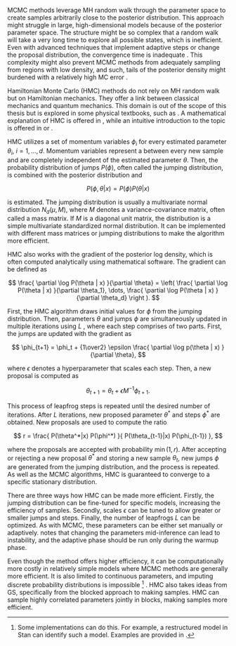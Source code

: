 MCMC methods leverage MH random walk through the parameter space to create samples arbitrarily close to the
posterior distribution. This approach might struggle in large, high-dimensional models because of the posterior
parameter space. The structure might be so complex that a random walk will take a very long time to explore all
possible states, which is inefficient. Even with advanced techniques that implement adaptive steps or change the
proposal distribution, the convergence time is inadequate \parencite[Chap. 12.4]{Gelman2014_BayesianDataAnalysis}.
This complexity might also prevent MCMC methods from adequately sampling from regions with low density, and such, tails
of the posterior density might burdened with a relatively high MC error
\parencite[Chap. 14.1]{Kruschke2015_DoingBayesianData}.

Hamiltonian Monte Carlo (HMC) methods do not rely on MH random walk but on Hamiltonian mechanics. They offer a link
between classical mechanics and quantum mechanics. This domain is out of the scope of this thesis but is explored in
some physical textbooks, such as \parencite{Lowenstein2012_EssentialsHamiltonianDynamics}. A mathematical explanation
of HMC is offered in \parencite[Chap. 12.4]{Gelman2014_BayesianDataAnalysis}, while an intuitive introduction to the
topic is offered in \parencite[Chap. 14.1]{Kruschke2015_DoingBayesianData} or
\parencite[Chap. 9.1]{McElreath2020_StatisticalRethinkingBayesian}.

HMC utilizes a set of momentum variables $\phi_i$ for every estimated parameter $\theta_i$, $i = 1, \dots, d$. Momentum
variables represent a \enquote{jump} between every new sample and are completely independent of the estimated parameter
$\theta$. Then, the probability distribution of jumps $P(\phi)$, often called the jumping distribution, is combined
with the posterior distribution and

$$
P(\phi, \theta | x) = P(\phi)P(\theta|x)
$$

is estimated. The jumping distribution is usually a multivariate normal distribution $N_d(\mu, M)$, where $M$ denotes a
variance-covariance matrix, often called a mass matrix. If $M$ is a diagonal unit matrix, the distribution is a simple
multivariate standardized normal distribution. It can be implemented with different mass matrices or jumping
distributions to make the algorithm more efficient.

HMC also works with the gradient of the posterior log density, which is often computed analytically using mathematical
software. The gradient can be defined as

$$
\frac{ \partial \log P(\theta | x) }{\partial \theta} =
\left( \frac{ \partial \log P(\theta | x) }{\partial \theta_1}, \dots, \frac{ \partial \log P(\theta | x) }{\partial \theta_d} \right ).
$$

First, the HMC algorithm draws initial values for $\phi$ from the jumping distribution. Then, parameters $\theta$ and
jumps $\phi$ are simultaneously updated in multiple iterations using $L$ \enquote{leapfrog steps}, where each step
comprises of two parts. First, the jumps are updated with the gradient as

$$
\phi_{t+1} = \phi_t + {1\over2} \epsilon \frac{ \partial \log p(\theta | x) }{\partial \theta},
$$

where $\epsilon$ denotes a hyperparameter that scales each step. Then, a new proposal is computed as

$$
\theta_{t+1} = \theta_t + \epsilon M^{-1} \phi_{t+1}.
$$

This process of leapfrog steps is repeated until the desired number of iterations. After $L$ iterations, new proposed
parameter $\theta^*$ and steps $\phi^*$ are obtained. New proposals are used to compute the ratio

$$
r = \frac{
 P(\theta^*|x) P(\phi^*)
}{
 P(\theta_{t-1}|x) P(\phi_{t-1})
},
$$

where the proposals are accepted with probability $\min(1, r)$. After accepting or rejecting a new proposal $\theta^*$
and storing a new sample $\theta_t$, new jumps $\phi$ are generated from the jumping distribution, and the process is
repeated. As well as the MCMC algorithms, HMC is guaranteed to converge to a specific stationary distribution.

There are three ways how HMC can be made more efficient. Firstly, the jumping distribution can be fine-tuned for
specific models, increasing the efficiency of samples. Secondly, scales $\epsilon$ can be tuned to allow greater or
smaller jumps and steps. Finally, the number of leapfrogs $L$ can be optimized. As with MCMC, these parameters can be
either set manually or adaptively. \parencite[Chap. 12.4]{Gelman2014_BayesianDataAnalysis} notes that changing the
parameters mid-inference can lead to instability, and the adaptive phase should be run only during the warmup phase.

Even though the method offers higher efficiency, it can be computationally more costly in relatively simple models
where MCMC methods are generally more efficient. It is also limited to continuous parameters, and imputing discrete
probability distributions is impossible [^hmc-disc]
\parencite[Chap. 9.3]{McElreath2020_StatisticalRethinkingBayesian}. HMC also takes ideas from GS, specifically from the
blocked approach to making samples. HMC can sample highly correlated parameters jointly in blocks, making samples more
efficient.

[^hmc-disc]: Some implementations can do this. For example, a restructured model in Stan can identify such a model.
Examples are provided in \parencite[Chap 15., Chap. 16]{McElreath2020_StatisticalRethinkingBayesian}.
